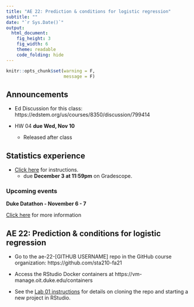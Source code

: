 ```yaml
---
title: "AE 22: Prediction & conditions for logistic regression" 
subtitle: ""
date: "`r Sys.Date()`"
output: 
  html_document: 
    fig_height: 3
    fig_width: 6
    theme: readable
    code_folding: hide
---
```


```r
knitr::opts_chunk$set(warning = F, 
                      message = F)
```


## Announcements

- Ed Discussion for this class: https://edstem.org/us/courses/8350/discussion/799414

- HW 04 **due Wed, Nov 10**
  - Released after class



## Statistics experience 

- [Click here](https://sta210-fa21.netlify.app/hw/stats-experience.html) for instructions. 
  - due **December 3 at 11:59pm** on Gradescope.
  

### Upcoming events

**Duke Datathon - November 6 - 7**

[Click here](https://dukeml.org/datathon/) for more information

##  AE 22: Prediction & conditions for logistic regression

- Go to the ae-22-[GITHUB USERNAME] repo in the GitHub course organization: https://github.com/sta210-fa21

- Access the RStudio Docker containers at https://vm-manage.oit.duke.edu/containers

- See the [Lab 01 instructions](https://sta210-fa21.netlify.app/labs/lab-01-ikea.html) for details on cloning the repo and starting a new project in RStudio.

